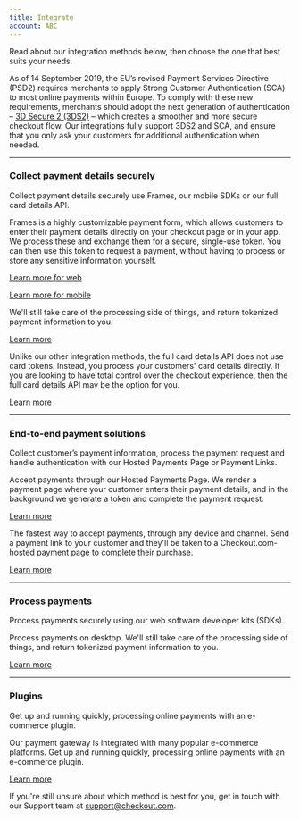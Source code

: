 ```yaml
---
title: Integrate
account: ABC
---
```


Read about our integration methods below, then choose the one that best suits your needs.

<TipBox variant="success" title="Update your integration to support SCA">

As of 14 September 2019, the EU’s revised Payment Services Directive (PSD2) requires merchants to apply Strong Customer Authentication (SCA) to most online payments within Europe. To comply with these new requirements, merchants should adopt the next generation of authentication – [3D Secure 2 (3DS2)](/risk-management/3d-secure) – which creates a smoother and more secure checkout flow. Our integrations fully support 3DS2 and SCA, and ensure that you only ask your customers for additional authentication when needed.

</TipBox>

---

### Collect payment details securely

Collect payment details securely use Frames, our mobile SDKs or our full card details API.

<ContentPanel title="Frames" imgSrc="/docs/Collect payment/Frames.svg">

Frames is a highly customizable payment form, which allows customers to enter their payment
details directly on your checkout page or in your app. We process these and exchange them for a
secure, single-use token. You can then use this token to request a payment, without having to
process or store any sensitive information yourself.

[Learn more for web](https://docs.checkout.com/integrate/frames)

[Learn more for mobile](https://docs.checkout.com/integrate/frames-for-android)

</ContentPanel>

<ContentPanel title="Mobile SDKs" imgSrc="/docs/Collect payment/Mobile.svg">

We'll still take care of the processing side of things, and return tokenized payment information to you.

[Learn more](https://docs.checkout.com/integrate/sdks)

</ContentPanel>

<ContentPanel title="Full card details API" imgSrc="/docs/Collect payment/FullСard.svg">

Unlike our other integration methods, the full card details API does not use card tokens. Instead, you process your customers' card details directly. If you are looking to have total control over the checkout experience, then the full card details API may be the option for you.

[Learn more](https://docs.checkout.com/integrate/full-card-details-api)

</ContentPanel>

---

### End-to-end payment solutions

Collect customer’s payment information, process the payment request and handle authentication with our Hosted Payments Page or Payment Links.

<ContentPanel title="Hosted Payments Page" imgSrc="/docs/Collect payment/Hosted.svg">

Accept payments through our Hosted Payments Page. We render a payment page where your customer enters their payment details, and in the background we generate a token and complete the payment request.

[Learn more](hhttps://docs.checkout.com/integrate/hosted-payments-page)

</ContentPanel>

<ContentPanel title="Payment Links" imgSrc="/docs/Collect payment/Payment.svg">

The fastest way to accept payments, through any device and channel. Send a payment link to your customer and they'll be taken to a Checkout.com-hosted payment page to complete their purchase.

[Learn more](https://docs.checkout.com/integrate/payment-links)

</ContentPanel>

---

### Process payments

Process payments securely using our web software developer kits (SDKs).

<ContentPanel title="SDKs" imgSrc="/docs/Collect payment/SDKs.svg">

Process payments on desktop. We'll still take care of the processing side of things, and return tokenized payment information to you.

[Learn more](https://docs.checkout.com/integrate/sdks)

</ContentPanel>

---

### Plugins

Get up and running quickly, processing online payments with an e-commerce plugin.

<ContentPanel title="E-commerce platforms" imgSrc="/docs/Collect payment/E-commerce.svg">

Our payment gateway is integrated with many popular e-commerce platforms. Get up and running quickly, processing online payments with an e-commerce plugin.

[Learn more](https://docs.checkout.com/integrate/e-commerce-platforms)

</ContentPanel>

<TipBox variant="info" >

If you're still unsure about which method is best for you, get in touch with our Support team at [support@checkout.com](mailto:support@checkout.com).

</TipBox>
